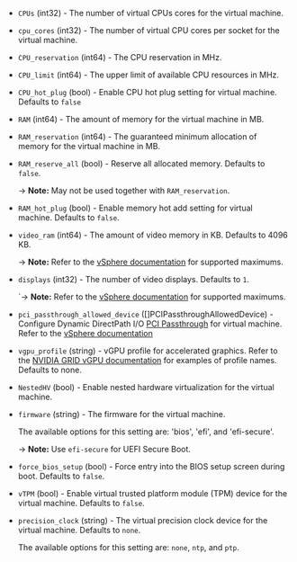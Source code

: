 <!-- Code generated from the comments of the HardwareConfig struct in builder/vsphere/common/step_hardware.go; DO NOT EDIT MANUALLY -->

- `CPUs` (int32) - The number of virtual CPUs cores for the virtual machine.

- `cpu_cores` (int32) - The number of virtual CPU cores per socket for the virtual machine.

- `CPU_reservation` (int64) - The CPU reservation in MHz.

- `CPU_limit` (int64) - The upper limit of available CPU resources in MHz.

- `CPU_hot_plug` (bool) - Enable CPU hot plug setting for virtual machine. Defaults to `false`

- `RAM` (int64) - The amount of memory for the virtual machine in MB.

- `RAM_reservation` (int64) - The guaranteed minimum allocation of memory for the virtual machine in MB.

- `RAM_reserve_all` (bool) - Reserve all allocated memory. Defaults to `false`.
  
  -> **Note:** May not be used together with `RAM_reservation`.

- `RAM_hot_plug` (bool) - Enable memory hot add setting for virtual machine. Defaults to `false`.

- `video_ram` (int64) - The amount of video memory in KB. Defaults to 4096 KB.
  
  -> **Note:** Refer to the [vSphere documentation](https://techdocs.broadcom.com/us/en/vmware-cis/vsphere/vsphere/8-0/vsphere-virtual-machine-administration-guide-8-0/configuring-virtual-machine-hardwarevsphere-vm-admin/virtual-machine-compatibilityvsphere-vm-admin/hardware-features-available-with-virtual-machine-compatibility-levelsvsphere-vm-admin.html)
  for supported maximums.

- `displays` (int32) - The number of video displays. Defaults to `1`.
  
  `-> **Note:** Refer to the [vSphere documentation](https://techdocs.broadcom.com/us/en/vmware-cis/vsphere/vsphere/8-0/vsphere-virtual-machine-administration-guide-8-0/configuring-virtual-machine-hardwarevsphere-vm-admin/virtual-machine-compatibilityvsphere-vm-admin/hardware-features-available-with-virtual-machine-compatibility-levelsvsphere-vm-admin.html)
  for supported maximums.

- `pci_passthrough_allowed_device` ([]PCIPassthroughAllowedDevice) - Configure Dynamic DirectPath I/O [PCI Passthrough](#pci-passthrough-configuration) for
  virtual machine. Refer to the [vSphere documentation](https://techdocs.broadcom.com/us/en/vmware-cis/vsphere/vsphere/8-0/vsphere-virtual-machine-administration-guide-8-0/configuring-virtual-machine-hardwarevsphere-vm-admin/other-virtual-machine-device-configurationvsphere-vm-admin/add-a-pci-device-to-a-virutal-machinevsphere-vm-admin.html)

- `vgpu_profile` (string) - vGPU profile for accelerated graphics. Refer to the [NVIDIA GRID vGPU documentation](https://docs.nvidia.com/grid/latest/grid-vgpu-user-guide/index.html#configure-vmware-vsphere-vm-with-vgpu)
  for examples of profile names. Defaults to none.

- `NestedHV` (bool) - Enable nested hardware virtualization for the virtual machine.

- `firmware` (string) - The firmware for the virtual machine.
  
  The available options for this setting are: 'bios', 'efi', and
  'efi-secure'.
  
  -> **Note:** Use `efi-secure` for UEFI Secure Boot.

- `force_bios_setup` (bool) - Force entry into the BIOS setup screen during boot. Defaults to `false`.

- `vTPM` (bool) - Enable virtual trusted platform module (TPM) device for the virtual
  machine. Defaults to `false`.

- `precision_clock` (string) - The virtual precision clock device for the virtual machine.
  Defaults to `none`.
  
  The available options for this setting are: `none`, `ntp`, and `ptp`.

<!-- End of code generated from the comments of the HardwareConfig struct in builder/vsphere/common/step_hardware.go; -->
